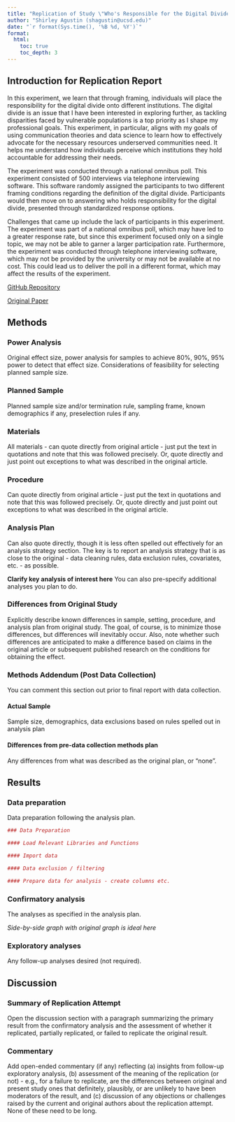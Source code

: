 ```yaml
---
title: "Replication of Study \"Who's Responsible for the Digital Divide? Public Perceptions and Policy Implications\" by Epstein et al. (2011, The Information Society)"
author: "Shirley Agustin (shagustin@ucsd.edu)"
date: "`r format(Sys.time(), '%B %d, %Y')`"
format:
  html:
    toc: true
    toc_depth: 3
---
```


<!-- Replication reports should all use this template to standardize reporting across projects.  These reports will be public supplementary materials that accompany the summary report(s) of the aggregate results. -->

## Introduction for Replication Report

In this experiment, we learn that through framing, individuals will place the responsibility for the digital divide onto different institutions. The digital divide is an issue that I have been interested in exploring further, as tackling disparities faced by vulnerable populations is a top priority as I shape my professional goals. This experiment, in particular, aligns with my goals of using communication theories and data science to learn how to effectively advocate for the necessary resources underserved communities need. It helps me understand how individuals perceive which institutions they hold accountable for addressing their needs.

The experiment was conducted through a national omnibus poll. This experiment consisted of 500 interviews via telephone interviewing software. This software randomly assigned the participants to two different framing conditions regarding the definition of the digital divide. Participants would then move on to answering who holds responsibility for the digital divide, presented through standardized response options.

Challenges that came up include the lack of participants in this experiment. The experiment was part of a national omnibus poll, which may have led to a greater response rate, but since this experiment focused only on a single topic, we may not be able to garner a larger participation rate. Furthermore, the experiment was conducted through telephone interviewing software, which may not be provided by the university or may not be available at no cost. This could lead us to deliver the poll in a different format, which may affect the results of the experiment.

[GitHub Repository](https://github.com/shirleyagustin/epstein2011)

[Original Paper](https://github.com/shirleyagustin/epstein2011/blob/main/original_paper/PublicPerception_Original.pdf)

## Methods

### Power Analysis

Original effect size, power analysis for samples to achieve 80%, 90%, 95% power to detect that effect size.  Considerations of feasibility for selecting planned sample size.

### Planned Sample

Planned sample size and/or termination rule, sampling frame, known demographics if any, preselection rules if any.

### Materials

All materials - can quote directly from original article - just put the text in quotations and note that this was followed precisely.  Or, quote directly and just point out exceptions to what was described in the original article.

### Procedure	

Can quote directly from original article - just put the text in quotations and note that this was followed precisely.  Or, quote directly and just point out exceptions to what was described in the original article.

### Analysis Plan

Can also quote directly, though it is less often spelled out effectively for an analysis strategy section.  The key is to report an analysis strategy that is as close to the original - data cleaning rules, data exclusion rules, covariates, etc. - as possible.  

**Clarify key analysis of interest here**  You can also pre-specify additional analyses you plan to do.

### Differences from Original Study

Explicitly describe known differences in sample, setting, procedure, and analysis plan from original study.  The goal, of course, is to minimize those differences, but differences will inevitably occur.  Also, note whether such differences are anticipated to make a difference based on claims in the original article or subsequent published research on the conditions for obtaining the effect.

### Methods Addendum (Post Data Collection)

You can comment this section out prior to final report with data collection.

#### Actual Sample
  Sample size, demographics, data exclusions based on rules spelled out in analysis plan

#### Differences from pre-data collection methods plan
  Any differences from what was described as the original plan, or “none”.


## Results


### Data preparation

Data preparation following the analysis plan.
	
```r
### Data Preparation

#### Load Relevant Libraries and Functions

#### Import data

#### Data exclusion / filtering

#### Prepare data for analysis - create columns etc.
```

### Confirmatory analysis

The analyses as specified in the analysis plan.  

*Side-by-side graph with original graph is ideal here*

### Exploratory analyses

Any follow-up analyses desired (not required).  

## Discussion

### Summary of Replication Attempt

Open the discussion section with a paragraph summarizing the primary result from the confirmatory analysis and the assessment of whether it replicated, partially replicated, or failed to replicate the original result.  

### Commentary

Add open-ended commentary (if any) reflecting (a) insights from follow-up exploratory analysis, (b) assessment of the meaning of the replication (or not) - e.g., for a failure to replicate, are the differences between original and present study ones that definitely, plausibly, or are unlikely to have been moderators of the result, and (c) discussion of any objections or challenges raised by the current and original authors about the replication attempt.  None of these need to be long.
